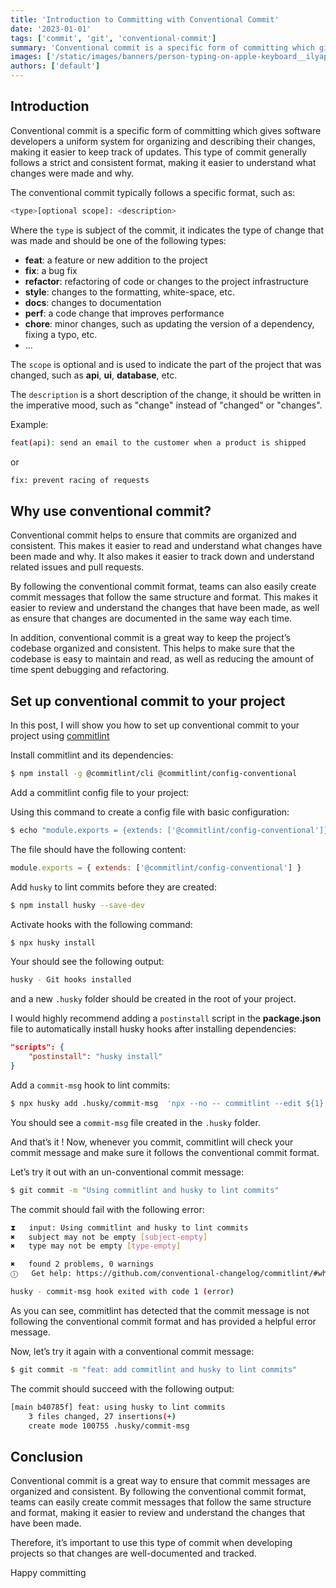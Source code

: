 ```yaml
---
title: 'Introduction to Committing with Conventional Commit'
date: '2023-01-01'
tags: ['commit', 'git', 'conventional-commit']
summary: 'Conventional commit is a specific form of committing which gives software developers a uniform system for organizing and describing their changes, making it easier to keep track of updates'
images: ['/static/images/banners/person-typing-on-apple-keyboard__ilyapavlov__wbXdGS_D17U.jpeg']
authors: ['default']
---
```


## Introduction

Conventional commit is a specific form of committing which gives software developers a uniform system for organizing and describing their changes, making it easier to keep track of updates.
This type of commit generally follows a strict and consistent format, making it easier to understand what changes were made and why.

The conventional commit typically follows a specific format, such as:

```bash
<type>[optional scope]: <description>
```

Where the `type` is subject of the commit, it indicates the type of change that was made and should be one of the following types:

- **feat**: a feature or new addition to the project
- **fix**: a bug fix
- **refactor**: refactoring of code or changes to the project infrastructure
- **style**: changes to the formatting, white-space, etc.
- **docs**: changes to documentation
- **perf**: a code change that improves performance
- **chore**: minor changes, such as updating the version of a dependency, fixing a typo, etc.
- ...

The `scope` is optional and is used to indicate the part of the project that was changed, such as **api**, **ui**, **database**, etc.

The `description` is a short description of the change, it should be written in the imperative mood, such as "change" instead of "changed" or "changes".

Example:

```bash
feat(api): send an email to the customer when a product is shipped
```

or

```bash
fix: prevent racing of requests
```

## Why use conventional commit?

Conventional commit helps to ensure that commits are organized and consistent. This makes it easier to read and understand what changes have been made and why. It also makes it easier to track down and understand related issues and pull requests.

By following the conventional commit format, teams can also easily create commit messages that follow the same structure and format. This makes it easier to review and understand the changes that have been made, as well as ensure that changes are documented in the same way each time.

In addition, conventional commit is a great way to keep the project’s codebase organized and consistent. This helps to make sure that the codebase is easy to maintain and read, as well as reducing the amount of time spent debugging and refactoring.

## Set up conventional commit to your project

In this post, I will show you how to set up conventional commit to your project using [commitlint](https://commitlint.js.org/#/)

<Twemoji emoji="keycap-1" /> Install commitlint and its dependencies:

```bash
$ npm install -g @commitlint/cli @commitlint/config-conventional
```

<Twemoji emoji="keycap-2" /> Add a commitlint config file to your project:

Using this command to create a config file with basic configuration:

```bash
$ echo "module.exports = {extends: ['@commitlint/config-conventional']}" > commitlint.config.js
```

The file should have the following content:

```js
module.exports = { extends: ['@commitlint/config-conventional'] }
```

<Twemoji emoji="keycap-3" /> Add `husky` to lint commits before they are created:

```bash
$ npm install husky --save-dev
```

Activate hooks with the following command:

```bash
$ npx husky install
```

Your should see the following output:

```bash
husky - Git hooks installed
```

and a new `.husky` folder should be created in the root of your project.

<Twemoji emoji="light-bulb" /> I would highly recommend adding a `postinstall` script in the
**package.json** file to automatically install husky hooks after installing dependencies:

```json
"scripts": {
	"postinstall": "husky install"
}
```

<Twemoji emoji="keycap-4" /> Add a `commit-msg` hook to lint commits:

```bash
$ npx husky add .husky/commit-msg  'npx --no -- commitlint --edit ${1}'
```

You should see a `commit-msg` file created in the `.husky` folder.

And that’s it <Twemoji emoji="party-popper" />! Now, whenever you commit, commitlint will check your commit message and make sure it follows the conventional commit format.

Let’s try it out with an un-conventional commit message:

```bash
$ git commit -m "Using commitlint and husky to lint commits"
```

The commit should fail with the following error:

```bash
⧗   input: Using commitlint and husky to lint commits
✖   subject may not be empty [subject-empty]
✖   type may not be empty [type-empty]

✖   found 2 problems, 0 warnings
ⓘ   Get help: https://github.com/conventional-changelog/commitlint/#what-is-commitlint

husky - commit-msg hook exited with code 1 (error)
```

As you can see, commitlint has detected that the commit message is not following the conventional commit format and has provided a helpful error message.

Now, let’s try it again with a conventional commit message:

```bash
$ git commit -m "feat: add commitlint and husky to lint commits"
```

The commit should succeed with the following output:

```bash
[main b40785f] feat: using husky to lint commits
	3 files changed, 27 insertions(+)
	create mode 100755 .husky/commit-msg
```

## Conclusion

Conventional commit is a great way to ensure that commit messages are organized and consistent.
By following the conventional commit format,
teams can easily create commit messages that follow the same structure and format,
making it easier to review and understand the changes that have been made.

Therefore, it’s important to use this type of commit when developing projects so that changes are well-documented and tracked.

Happy committing <Twemoji emoji="clinking-beer-mugs" />
